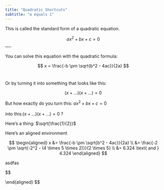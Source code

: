 ```yaml
---
title: "Quadratic Shortcuts"
subtitle: "a equals 1"
---
```


This is called the standard form of a quadratic equation.

$$
ax^2 + bx + c = 0
$$
---- 
<br />

You can solve this equation with the quadratic formula:

$$
x = \frac{-b \pm \sqrt{b^2 - 4ac}}{2a} 
$$
<br />

Or by turning it into something that looks like this:

$$
(x + ...)(x + ...) = 0
$$

But how exactly do you turn this: $ax^2 + bx + c = 0$  
<br />
into this:$(x + ...)(x + ...) = 0$ ? 












Here's a thing: $\sqrt{\frac{1}{2}}$



Here's an aligned environment

$$
\begin{aligned}
x &= \frac{-b \pm \sqrt{b^2 - 4ac}}{2a} \\
&= \frac{-2 \pm \sqrt{-2^2 - (4 \times 5 \times 2)}}{2 \times 5} \\
&= 6.324 \text{ and } 4.324
\end{aligned}
$$

asdfas

$$


\end{aligned}
$$










